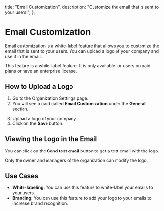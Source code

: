 

  title: "Email Customization",
  description: "Customize the email that is sent to your users!",
};

# Email Customization

Email customization is a white-label feature that allows you to customize the email that is sent to your users. You can upload a logo of your company and use it in the email.

<Note>
  This feature is a white-label feature. It is only available for users on paid plans or have an enterprise license.
</Note>

## How to Upload a Logo

1. Go to the Organization Settings page.
2. You will see a card called **Email Customization** under the **General** section.

<MdxImage
  src={EmailCustomizationSettings}
  alt="Email Customization Settings"
  quality="100"
  className="max-w-full rounded-lg sm:max-w-3xl"
/>

3. Upload a logo of your company.
4. Click on the **Save** button.

<MdxImage src={UpdatedLogo} alt="Updated Logo" quality="100" className="max-w-full rounded-lg sm:max-w-3xl" />

## Viewing the Logo in the Email

You can click on the **Send test email** button to get a test email with the logo.

<MdxImage src={EmailSample} alt="Email Sample" quality="100" className="max-w-full rounded-lg sm:max-w-3xl" />

<Note>Only the owner and managers of the organization can modify the logo.</Note>

## Use Cases

- **White-labeling**: You can use this feature to white-label your emails to your users.
- **Branding**: You can use this feature to add your logo to your emails to increase brand recognition.
